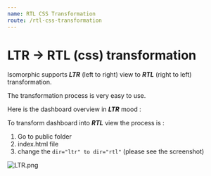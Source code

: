 ```yaml
---
name: RTL CSS Transformation
route: /rtl-css-transformation
---
```


# LTR -> RTL (css) transformation

Isomorphic supports ***LTR*** (left to right) view to ***RTL*** (right to left) transformation.

The transformation process is very easy to use.

Here is the dashboard overview in ***LTR*** mood :



To transform dashboard into ***RTL*** view the process is :

1. Go to public folder
2. index.html file
3. change the `dir="ltr" to dir="rtl"` (please see the screenshot)


![LTR.png](../images/LTR.png)
